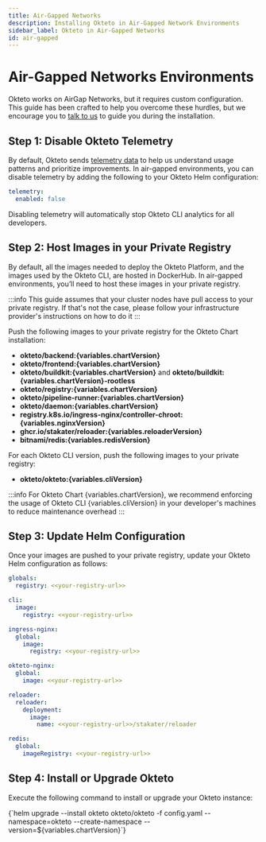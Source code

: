 ```yaml
---
title: Air-Gapped Networks
description: Installing Okteto in Air-Gapped Network Environments
sidebar_label: Okteto in Air-Gapped Networks
id: air-gapped
---
```



# Air-Gapped Networks Environments<TiersList tiers="Enterprise Self-Hosted" />

Okteto works on AirGap Networks, but it requires custom configuration.
This guide has been crafted to help you overcome these hurdles, but we encourage you to [talk to us](https://www.okteto.com/get-demo/) to guide you during the installation.


## Step 1: Disable Okteto Telemetry

By default, Okteto sends [telemetry data](self-hosted/helm-configuration.mdx#telemetry) to help us understand usage patterns and prioritize improvements.
In air-gapped environments, you can disable telemetry by adding the following to your Okteto Helm configuration:

```yaml
telemetry:
  enabled: false
```

Disabling telemetry will automatically stop Okteto CLI analytics for all developers.

## Step 2: Host Images in your Private Registry

By default, all the images needed to deploy the Okteto Platform, and the images used by the Okteto CLI, are hosted in DockerHub.
In air-gapped environments, you’ll need to host these images in your private registry.

:::info
This guide assumes that your cluster nodes have pull access to your private registry. If that's not the case, please follow your infrastructure provider's instructions on how to do it
:::

Push the following images to your private registry for the Okteto Chart installation:

- **okteto/backend:{variables.chartVersion}**
- **okteto/frontend:{variables.chartVersion}**
- **okteto/buildkit:{variables.chartVersion}** and **okteto/buildkit:{variables.chartVersion}-rootless**
- **okteto/registry:{variables.chartVersion}**
- **okteto/pipeline-runner:{variables.chartVersion}**
- **okteto/daemon:{variables.chartVersion}**
- **registry.k8s.io/ingress-nginx/controller-chroot:{variables.nginxVersion}**
- **ghcr.io/stakater/reloader:{variables.reloaderVersion}**
- **bitnami/redis:{variables.redisVersion}**

For each Okteto CLI version, push the following images to your private registry:

- **okteto/okteto:{variables.cliVersion}**

:::info
For Okteto Chart {variables.chartVersion}, we recommend enforcing the usage of Okteto CLI {variables.cliVersion} in your developer's machines to reduce maintenance overhead
:::

## Step 3: Update Helm Configuration

Once your images are pushed to your private registry, update your Okteto Helm configuration as follows:

```yaml
globals:
  registry: <<your-registry-url>>

cli:
  image:
    registry: <<your-registry-url>>

ingress-nginx:
  global:
    image:
      registry: <<your-registry-url>>

okteto-nginx:
  global:
    image: <<your-registry-url>>

reloader:
  reloader:
    deployment:
      image:
        name: <<your-registry-url>>/stakater/reloader

redis:
  global:
    imageRegistry: <<your-registry-url>>
```


## Step 4: Install or Upgrade Okteto 

Execute the following command to install or upgrade your Okteto instance:

<CodeBlock language="bash">
  {`helm upgrade --install okteto okteto/okteto -f config.yaml --namespace=okteto --create-namespace --version=${variables.chartVersion}`}
</CodeBlock>
